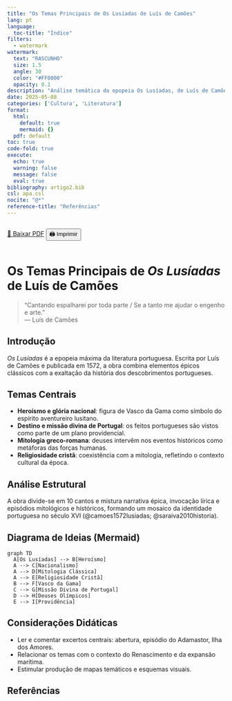 ```yaml
---
title: "Os Temas Principais de Os Lusíadas de Luís de Camões"
lang: pt
language:
  toc-title: "Índice"
filters:
  - watermark
watermark:
  text: "RASCUNHO"
  size: 1.5
  angle: 30
  color: "#FF0000"
  opacity: 0.1
description: "Análise temática da epopeia Os Lusíadas, de Luís de Camões, destacando seus eixos centrais: heroísmo, nacionalismo, mitologia e religião."
date: 2025-05-08
categories: ['Cultura', 'Literatura']
format:
  html:
    default: true
    mermaid: {}
  pdf: default
toc: true
code-fold: true
execute:
  echo: true
  warning: false
  message: false
  eval: true
bibliography: artigo2.bib
csl: apa.csl
nocite: "@*"
reference-title: "Referências"
---
```


::: {.content-visible when-format="html"}
<div style="display: flex; gap: 1rem; margin-bottom: 1rem;">
  <a href="./index.pdf" target="_blank" class="btn btn-primary">📄 Baixar PDF</a>
  <button onclick="window.print()" class="btn btn-outline-secondary">🖨️ Imprimir</button>
</div>
:::

<div style="margin-top: 2rem;"></div>

# Os Temas Principais de *Os Lusíadas* de Luís de Camões

> "Cantando espalharei por toda parte / Se a tanto me ajudar o engenho e arte."  
> — Luís de Camões

## Introdução

*Os Lusíadas* é a epopeia máxima da literatura portuguesa. Escrita por Luís de Camões e publicada em 1572, a obra combina elementos épicos clássicos com a exaltação da história dos descobrimentos portugueses.

## Temas Centrais

- **Heroísmo e glória nacional**: figura de Vasco da Gama como símbolo do espírito aventureiro lusitano.
- **Destino e missão divina de Portugal**: os feitos portugueses são vistos como parte de um plano providencial.
- **Mitologia greco-romana**: deuses intervêm nos eventos históricos como metáforas das forças humanas.
- **Religiosidade cristã**: coexistência com a mitologia, refletindo o contexto cultural da época.

## Análise Estrutural

A obra divide-se em 10 cantos e mistura narrativa épica, invocação lírica e episódios mitológicos e históricos, formando um mosaico da identidade portuguesa no século XVI  (@camoes1572lusiadas; @saraiva2010historia).

## Diagrama de Ideias (Mermaid)

::: {.content-visible when-format="html"}
```mermaid
graph TD
  A[Os Lusíadas] --> B[Heroísmo]
  A --> C[Nacionalismo]
  A --> D[Mitologia Clássica]
  A --> E[Religiosidade Cristã]
  B --> F[Vasco da Gama]
  C --> G[Missão Divina de Portugal]
  D --> H[Deuses Olímpicos]
  E --> I[Providência]
```
:::

::: {.content-visible when-format="pdf"}
```{=latex}
\begin{center}
\includegraphics[width=0.6\linewidth]{diagrama.png}
\end{center}
```
:::

## Considerações Didáticas

- Ler e comentar excertos centrais: abertura, episódio do Adamastor, Ilha dos Amores.
- Relacionar os temas com o contexto do Renascimento e da expansão marítima.
- Estimular produção de mapas temáticos e esquemas visuais.




## Referências

